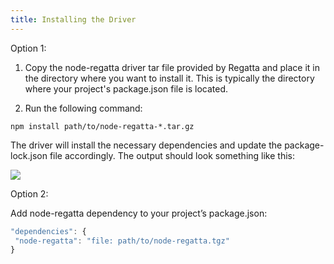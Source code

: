 ```yaml
---
title: Installing the Driver
---
```


Option 1:

1. Copy the node-regatta driver tar file provided by Regatta and place it in the directory 
where you want to install it. This is typically the directory where your project's 
package.json file is located.

2. Run the following command:

```node
npm install path/to/node-regatta-*.tar.gz
```

The driver will install the necessary dependencies and update the package-lock.json file 
accordingly. The output should look something like this:

<Frame caption="Figure 50 Install Node.js driver">
  <img src="/images/47.png" />
</Frame>

Option 2:

Add node-regatta dependency to your project’s package.json:

```javascript
"dependencies": {
 "node-regatta": "file: path/to/node-regatta.tgz"
}
```

